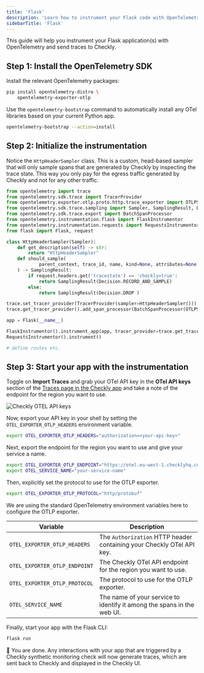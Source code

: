 ```yaml
---
title: 'Flask'
description: 'Learn how to instrument your Flask code with OpenTelemetry.'
sidebarTitle: 'Flask'
---
```



This guide will help you instrument your Flask application(s) with OpenTelemetry and send traces to Checkly.
## Step 1: Install the OpenTelemetry SDK

Install the relevant OpenTelemetry packages:

```bash Terminal
pip install opentelemetry-distro \
    opentelemetry-exporter-otlp
```

Use the `opentelemetry-bootstrap` command to automatically install any OTel libraries based on your current Python app.

```bash Terminal
opentelemetry-bootstrap --action=install
```


## Step 2: Initialize the instrumentation

Notice the `HttpHeaderSampler` class. This is a custom, head-based sampler that will only sample spans that are generated 
by Checkly by inspecting the trace state. This way you only pay for the egress traffic generated by Checkly and not for 
any other traffic.

```python flask-instrumentation.py
from opentelemetry import trace
from opentelemetry.sdk.trace import TracerProvider
from opentelemetry.exporter.otlp.proto.http.trace_exporter import OTLPSpanExporter
from opentelemetry.sdk.trace.sampling import Sampler, SamplingResult, Decision
from opentelemetry.sdk.trace.export import BatchSpanProcessor
from opentelemetry.instrumentation.flask import FlaskInstrumentor
from opentelemetry.instrumentation.requests import RequestsInstrumentor
from flask import Flask, request

class HttpHeaderSampler(Sampler):
    def get_description(self) -> str:
        return "HttpHeaderSampler"
    def should_sample(
            parent_context, trace_id, name, kind=None, attributes=None, links=None, trace_state=None
    ) -> SamplingResult:
        if request.headers.get('tracestate') == 'checkly=true':
            return SamplingResult(Decision.RECORD_AND_SAMPLE)
        else:
            return SamplingResult(Decision.DROP )

trace.set_tracer_provider(TracerProvider(sampler=HttpHeaderSampler()))
trace.get_tracer_provider().add_span_processor(BatchSpanProcessor(OTLPSpanExporter()))

app = Flask(__name__)

FlaskInstrumentor().instrument_app(app, tracer_provider=trace.get_tracer_provider())
RequestsInstrumentor().instrument()

# define routes etc.
```

## Step 3: Start your app with the instrumentation

Toggle on **Import Traces** and grab your OTel API key in the **OTel API keys** section of the [Traces page in the Checkly app](https://app.checklyhq.com/settings/account/traces) and
take a note of the endpoint for the region you want to use.

![Checkly OTEL API keys](/images/docs/images/otel/traces_import_api_keys.png)

Now, export your API key in your shell by setting the `OTEL_EXPORTER_OTLP_HEADERS` environment variable.

```bash Terminal
export OTEL_EXPORTER_OTLP_HEADERS="authorization=<your-api-key>"
```

Next, export the endpoint for the region you want to use and give your service a name.
```bash Terminal
export OTEL_EXPORTER_OTLP_ENDPOINT="https://otel.eu-west-1.checklyhq.com"
export OTEL_SERVICE_NAME="your-service-name"
```
Then, explicitly set the protocol to use for the OTLP exporter.

```bash Terminal
export OTEL_EXPORTER_OTLP_PROTOCOL="http/protobuf"
````

We are using the standard OpenTelemetry environment variables here to configure the OTLP exporter.

| Variable                      | Description                                                                              |
|-------------------------------|------------------------------------------------------------------------------------------|
| `OTEL_EXPORTER_OTLP_HEADERS`  | The `Authorization` HTTP header containing your Checkly OTel API key.                    |
| `OTEL_EXPORTER_OTLP_ENDPOINT` | The Checkly OTel API endpoint for the region you want to use.                            |
| `OTEL_EXPORTER_OTLP_PROTOCOL` | The protocol to use for the OTLP exporter.                             |
| `OTEL_SERVICE_NAME`           | The name of your service to identify it among the spans in the web UI.                   |

Finally, start your app with the Flask CLI:

```bash Terminal
flask run 
```

🎉 You are done. Any interactions with your app that are triggered by a Checkly synthetic monitoring check will now generate
traces, which are sent back to Checkly and displayed in the Checkly UI.
